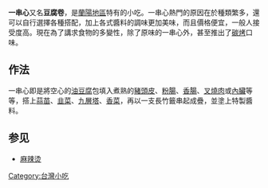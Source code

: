 {{unreferenced|time=2015-06-30T07:22:15+00:00}}
'''一串心'''又名'''豆腐卷'''，是[[蘭陽地區|蘭陽地區]]特有的小吃。一串心熱門的原因在於種類繁多，還可以自行選擇各種搭配，加上各式醬料的調味更加美味，而且價格便宜，一般人接受度高。現在為了講求食物的多變性，除了原味的一串心外，甚至推出了[[碳烤|碳烤]]口味。
==作法==
一串心即是將空心的[[油豆腐|油豆腐]]包填入煮熟的[[豬頭皮|豬頭皮]]、[[粉腸|粉腸]]、[[香腸|香腸]]、[[叉燒肉|叉燒肉]]或[[內臟|內臟]]等等，搭上[[蒜苗|蒜苗]]、[[韭菜|韭菜]]、[[九層塔|九層塔]]、[[香菜|香菜]]，再以一支長竹籤串起成疊，並塗上特製醬料。

== 参见 ==
*[[麻辣烫|麻辣烫]]

{{Chinese food-stub}}

[[Category:台灣小吃|Category:台灣小吃]]